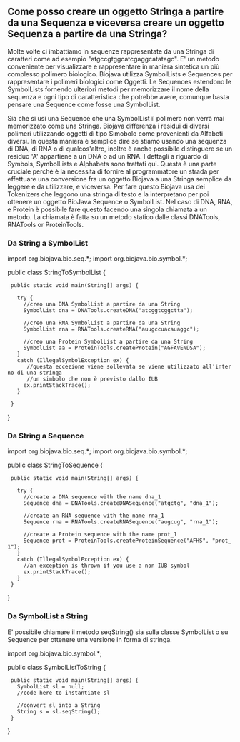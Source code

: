 == Come posso creare un oggetto Stringa a partire da una Sequenza e viceversa creare un oggetto Sequenza a partire da una Stringa? ==

Molte volte ci imbattiamo in sequenze rappresentate da una Stringa di caratteri come ad esempio "atgccgtggcatcgaggcatatagc". E' un metodo conveniente per visualizzare e rappresentare in maniera sintetica un più complesso polimero biologico. Biojava utilizza SymbolLists e Sequences per rappresentare i polimeri biologici come Oggetti. Le Sequences estendono le SymbolLists fornendo ulteriori metodi per memorizzare il nome della sequenza e ogni tipo di caratteristica che potrebbe avere, comunque basta pensare una Sequence come fosse una SymbolList. 

Sia che si usi una Sequence che una SymbolList il polimero non verrà mai memorizzato come una Stringa. Biojava differenza i residui di diversi polimeri utilizzando oggetti di tipo Simobolo come provenienti da Alfabeti diversi. In questa maniera è semplice dire se stiamo usando una sequenza di DNA, di RNA o di qualcos'altro, inoltre è anche possibile distinguere se un residuo 'A' appartiene a un DNA o ad un RNA. I dettagli a riguardo di Symbols, SymbolLists e Alphabets sono trattati qui. Questa è una parte cruciale perchè è la necessita di fornire al programmatore un strada per effettuare una conversione fra un oggetto Biojava a una Stringa semplice da leggere e da utilizzare, e viceversa. Per fare questo Biojava usa dei Tokenizers che leggono una stringa di testo e la interpretano per poi ottenere un oggetto BioJava Sequence o SymbolList. Nel caso di DNA, RNA, e Protein è possibile fare questo facendo una singola chiamata a un metodo. La chiamata è fatta su un metodo statico dalle classi DNATools, RNATools or ProteinTools.

=== Da String a SymbolList ===

<java>
import org.biojava.bio.seq.*;
import org.biojava.bio.symbol.*;

public class StringToSymbolList {
  public static void main(String[] args) {
   
    try {
      //creo una DNA SymbolList a partire da una String
      SymbolList dna = DNATools.createDNA("atcggtcggctta");

      //creo una RNA SymbolList a partire da una String
      SymbolList rna = RNATools.createRNA("auugccuacauaggc");

      //creo una Protein SymbolList a partire da una String
      SymbolList aa = ProteinTools.createProtein("AGFAVENDSA");
    }
    catch (IllegalSymbolException ex) {
       //questa eccezione viene sollevata se viene utilizzato all'interno di una stringa
       //un simbolo che non è previsto dallo IUB
      ex.printStackTrace();
    }
   
  }
}
</java>

=== Da String a Sequence === 

<java>
import org.biojava.bio.seq.*;
import org.biojava.bio.symbol.*;

public class StringToSequence {
  public static void main(String[] args) {

    try {
      //create a DNA sequence with the name dna_1
      Sequence dna = DNATools.createDNASequence("atgctg", "dna_1");

      //create an RNA sequence with the name rna_1
      Sequence rna = RNATools.createRNASequence("augcug", "rna_1");

      //create a Protein sequence with the name prot_1
      Sequence prot = ProteinTools.createProteinSequence("AFHS", "prot_1");
    }
    catch (IllegalSymbolException ex) {
      //an exception is thrown if you use a non IUB symbol
      ex.printStackTrace();
    }
  }
}
</java>

===Da SymbolList a String === 
E' possibile chiamare il metodo seqString() sia sulla classe SymbolList o su Sequence per ottenere una versione in forma di stringa.

<java>
import org.biojava.bio.symbol.*;

public class SymbolListToString {
  public static void main(String[] args) {
    SymbolList sl = null;
    //code here to instantiate sl
   
    //convert sl into a String
    String s = sl.seqString();
  }
}
</java>
